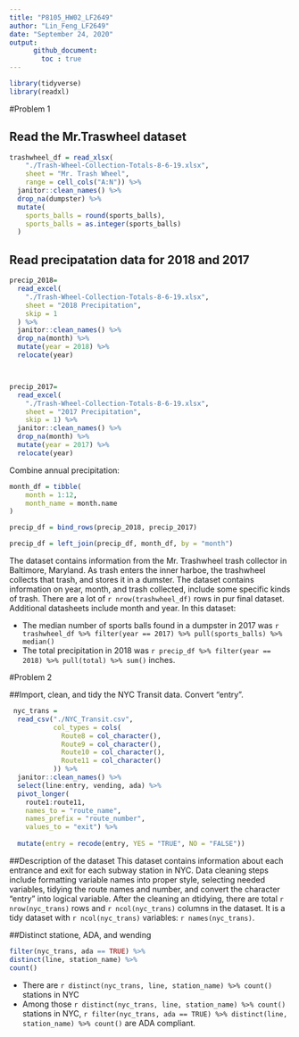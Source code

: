 ```yaml
---
title: "P8105_HW02_LF2649"
author: "Lin_Feng_LF2649"
date: "September 24, 2020"
output: 
      github_document:
        toc : true
---
```


```r
library(tidyverse)
library(readxl)
```

#Problem 1

## Read the Mr.Traswheel dataset

```r
trashwheel_df = read_xlsx(
    "./Trash-Wheel-Collection-Totals-8-6-19.xlsx", 
    sheet = "Mr. Trash Wheel", 
    range = cell_cols("A:N")) %>% 
  janitor::clean_names() %>% 
  drop_na(dumpster) %>% 
  mutate(
    sports_balls = round(sports_balls), 
    sports_balls = as.integer(sports_balls)
  )
```

## Read precipatation data for 2018 and 2017

```r
precip_2018=
  read_excel(
    "./Trash-Wheel-Collection-Totals-8-6-19.xlsx",
    sheet = "2018 Precipitation", 
    skip = 1 
  ) %>% 
  janitor::clean_names() %>% 
  drop_na(month) %>% 
  mutate(year = 2018) %>% 
  relocate(year)



precip_2017=
  read_excel(
    "./Trash-Wheel-Collection-Totals-8-6-19.xlsx",
    sheet = "2017 Precipitation", 
    skip = 1) %>% 
  janitor::clean_names() %>% 
  drop_na(month) %>% 
  mutate(year = 2017) %>% 
  relocate(year)
```

Combine annual precipitation: 

```r
month_df = tibble(
    month = 1:12, 
    month_name = month.name
)

precip_df = bind_rows(precip_2018, precip_2017)

precip_df = left_join(precip_df, month_df, by = "month")
```

The dataset contains information from the Mr. Trashwheel trash collector in Baltimore, Maryland. 
As trash enters the inner harboe, the trashwheel collects that trash, and stores it in a dumster. 
The dataset contains information on year, month, and trash collected, include some specific kinds of trash. 
There are a lot of `r nrow(trashwheel_df)` rows in pur final dataset. Additional datasheets include month and year. 
In this dataset: 

* The median number of sports balls found in a dumpster in 2017 was `r trashwheel_df %>% filter(year == 2017) %>% pull(sports_balls) %>% median()`
* The total precipitation in 2018 was `r precip_df %>% filter(year == 2018) %>% pull(total) %>% sum()` inches.


#Problem 2

##Import, clean, and tidy the NYC Transit data. Convert "entry". 

```r
 nyc_trans = 
  read_csv("./NYC_Transit.csv", 
           col_types = cols(
             Route8 = col_character(),
             Route9 = col_character(),
             Route10 = col_character(),
             Route11 = col_character()
           )) %>% 
  janitor::clean_names() %>% 
  select(line:entry, vending, ada) %>% 
  pivot_longer(
    route1:route11,
    names_to = "route_name", 
    names_prefix = "route_number", 
    values_to = "exit") %>% 
  
  mutate(entry = recode(entry, YES = "TRUE", NO = "FALSE")) 

```

##Description of the dataset 
This dataset contains information about each entrance and exit for each subway station in NYC. Data cleaning steps include formatting variable names into proper style, selecting needed variables, tidying the route names and number, and convert the character "entry" into logical variable. After the cleaning an dtidying, there are total `r nrow(nyc_trans)` rows and `r ncol(nyc_trans)` columns in the dataset. It is a tidy dataset with `r ncol(nyc_trans)`
variables: `r names(nyc_trans)`.

##Distinct statione, ADA, and wending
```r
filter(nyc_trans, ada == TRUE) %>%
distinct(line, station_name) %>%
count()
```

* There are `r distinct(nyc_trans, line, station_name) %>% count()` stations in NYC
* Among those `r distinct(nyc_trans, line, station_name) %>% count()` stations in NYC, `r filter(nyc_trans, ada == TRUE) %>% distinct(line, station_name) %>% count()` are ADA compliant. 
